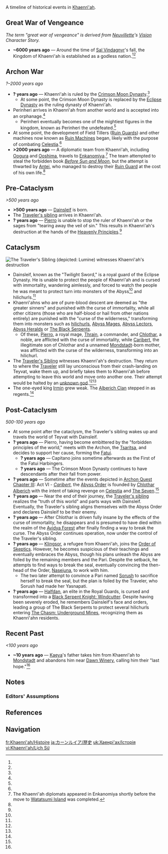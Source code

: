 {{RegionTabs}}
{{See also|Timeline}}
A timeline of historical events in [[Khaenri'ah]].
{{Transclude|section=1|Timeline|TimelineNote}}


==Great War of Vengeance==
<noinclude>{{main|Timeline#Great War of Vengeance}}
''The term "great war of vengeance" is derived from [[Neuvillette]]'s [[Neuvillette/Lore#Vision|Vision]] Character Story.''</noinclude>

* '''~6000 years ago''' ― Around the time of [[Sal Vindagnyr]]'s fall, the Kingdom of Khaenri'ah is established as a godless nation.<ref name="Scribe's Box"/><ref group="Note" name="Celestial Nails"/>

==Archon War==
<noinclude>''?–2000 years ago''</noinclude>

* '''? years ago''' ― Khaenri'ah is ruled by the [[Crimson Moon Dynasty]].<ref name="Perinheri 2"/>
** At some point, the Crimson Moon Dynasty is replaced by the [[Eclipse Dynasty]] as the ruling dynasty of Khaenri'ah.
* Perinheri arrives in Khaenri'ah from another world and is accepted into an orphanage.<ref name="Perinheri 1"/>
** Perinheri eventually becomes one of the mightiest figures in the kingdom, known as Perinheri the undefeated.<ref name="Perinheri 2"/>
* At some point, the development of Field Tillers ([[Ruin Guard]]s) and other machines now known as [[Ruin Machines]] began, likely with the purpose of combating [[Celestia]].<ref name="A Herald Without Adherents"/>
* '''>2000 years ago''' ― A diplomatic team from Khaenri'ah, including [[Oogura]] and [[Ooshima]], travels to [[Enkanomiya]].<ref group="Note">The Khaenri'ah diplomats appeared in Enkanomiya shortly before the move to [[Watatsumi Island]] was completed.</ref> The team attempted to steal the forbidden book ''[[Before Sun and Moon]]'', but the attempt is thwarted by [[Antei]], who managed to destroy their [[Ruin Guard]] at the cost of his own life.<ref name="Antigonus"/>

==Pre-Cataclysm==
<noinclude>''>500 years ago''</noinclude>

* '''>500 years ago''' ― [[Dainsleif]] is born.
* The [[Traveler's Sibling|Traveler's sibling]] arrives in Khaenri'ah.
* '''? years ago''' ― [[Pierro]] is unable to stop the ruler of Khaenri'ah or the sages from "tearing away the veil of sin." This results in Khaenri'ah's destruction at the hands of the [[Celestia#Heavenly Principles|Heavenly Principles]].<ref name="Mocking Mask"/>

==Cataclysm==
<noinclude>
[[File:Fall of Khaenri'ah.png|thumb|The Traveler's Sibling (depicted: Lumine) witnesses Khaenri'ah's destruction]]
{{Transclude|section=1|Timeline|cataclysmstart}}</noinclude>
* Dainsleif, known as the "Twilight Sword," is a royal guard of the Eclipse Dynasty. He is unable to protect the people of Khaenri'ah and is cursed with immortality, wandering aimlessly, and forced to watch the people he was meant to protect turn into monsters of the Abyss<ref name="A Soul Set Apart"/> and hilichurls.<ref name="The Grave of the Guarded"/>
*Khaenri'ahns who are of pure-blood descent are deemed as "the greater sinners" and punished with the curse of immortality, while all other citizens (those who are half-blood or hail from other nations entirely) are punished with the "curse of the wilderness," transforming them into monsters such as [[hilichurl]]s, [[Abyss Mages]], [[Abyss Lector]]s, [[Abyss Herald]]s or [[The Black Serpents]].
** Of these, [[Pierro]], a royal mage, [[Thrain]], a commander, and [[Chlothar]], a noble, are afflicted with the curse of immortality, while [[Caribert]], the illegitimate son of Chlothar and a unnamed [[Mondstadt]]-born mother, was afflicted with the curse of the wilderness, transforming into an hilichurl.
* The [[Traveler's Sibling]] witnesses Khaenri'ah's destruction. They return to where the [[Traveler]] still lay unconscious from their crash-landing on Teyvat, wake them up, and briefly takes them to Khaenri'ah before attempting to leave this world and move onto another one. Their attempt would be halted by an [[unknown god]].<ref name="A Herald Without Adherents"/><ref name="Traveler 1"/>
* The one-eyed king [[Irmin]] grew weak. The [[Alberich Clan]] stepped in as regents.<ref name="Hidden Strife Brick"/>

==Post-Cataclysm==
<noinclude>''500-100 years ago''</noinclude>

* At some point after the cataclysm, the Traveler's sibling wakes up and travels the world of Teyvat with Dainsleif.
* '''? years ago''' ― Pierro, having become embittered by the "forbidden principles of the world," meets with the {{Cryo}} Archon, the [[Tsaritsa]], and decides to support her cause, forming the [[Fatui]].
** '''? years ago''' ― Capitano joins sometime afterwards as the First of the Fatui Harbingers.
** '''? years ago''' ― The Crimson Moon Dynasty continues to have descendants after their fall from power.
* '''? years ago''' ― Sometime after the events depicted in [[Archon Quest]] [[Chapter III]]: Act VI - ''[[Caribert]]'', the [[Abyss Order]] is founded by [[Chlothar|Chlothar Alberich]] with the intent of taking revenge on [[Celestia]] and [[The Seven]].<ref name="A Herald Without Adherents"/>
*'''? years ago''' ― Near the end of their journey, the [[Traveler's Sibling|Traveler's sibling]] realizes the "truth of this world" and parts ways with Dainsleif. Eventually, the Traveler's sibling aligns themselves with the Abyss Order and declares Dainsleif to be their enemy.
*'''? years ago''' ― After Chlothar is driven fully insane by the effects of the curse of immortality, he disappears and is presumed to have died within the realm of the [[Avidya Forest]] after finally finding a way to break the curse. The Abyss Order continues operation, now under the control of the Traveler's sibling.
*'''? years ago''' ― [[Klingsor]], a refugee from Khaenri'ah, joins the [[Order of Skeptics]]. However, he becomes suspicious of their teachings and eventually embraces the Abyss, though his plans unleash the Abyss are foiled by the remaining members and the Pari. Despite the setback, he attempts to find ways to break the seal, eventually convincing the then-head of the Order, [[Nasejuna]], to work with him.
**The two later attempt to convince a Pari named [[Sorush]] to sacrifice herself to break the seal, but the plan is foiled by the Traveler, who Sorush had made her Yasnapati.
*'''? years ago''' ― [[Halfdan]], an elite in the Royal Guards, is cursed and transformed into a [[Black Serpent Knight: Windcutter]]. Despite having been severely eroded, he remembers Dainsleif's face and orders, leading a group of The Black Serpents to protect several hilichurls entering [[The Chasm: Underground Mines]], recognizing them as Khaenri'ahn residents.

==Recent Past==
<noinclude>''<100 years ago''</noinclude>
* '''~10 years ago''' ― [[Kaeya]]'s father takes him from Khaenri'ah to [[Mondstadt]] and abandons him near [[Dawn Winery]], calling him their "last hope."<ref name="Kaeya 4"/>

==Notes==
{{Reflist|note=1|refs=<!--
--><ref group="Note" name="Celestial Nails">All Celestial Nails are implied to have been cast down simultaneously after the Heavenly Principles won the great war of vengeance. Therefore, this takes place at the same time as the creation of [[The Chasm]], which happened 6000 years ago.</ref><!--

-->}}
<!--===Lore Discrepancies===
{{Reflist|group=Lore Discrepancy}}
===Translation Notes===
{{Reflist|group=Translation Note}}-->

===Editors' Assumptions===
{{Reflist|group=Assumption}}

==References==
{{Reflist|2|refs=<!--
<!-- Mainpage transclusion refs -->
--><ref name="BAF1">{{Ref/Book|Breeze Amidst the Forest|1|Ballad Selection Excerpt}}</ref><!--
--><ref name="Chunk of Aerosiderite">{{Ref/Item|Chunk of Aerosiderite}}</ref><!--
--><ref name="Cleansing Light">{{Quest|Cleansing Light}}</ref><!--
--><ref name="Official Site">Genshin Impact Official Site: [https://genshin.hoyoverse.com/en/map Teyvat]<br>''However, 500 years ago, the collapse of an ancient civilization turned the universe upside down...''</ref><!--
--><ref name="Promise of a People's Dream">YouTube: [https://youtu.be/hQ5GEOlwLUQ Story Teaser: Promise of a People's Dream]</ref><!--
--><ref name="Snowy">{{Ref/Quest|The Snowy Past}}</ref><!--

<!-- Sorting these later -->
--><ref name="Perinheri 1">{{Ref/Book|Perinheri|1}}</ref><!--
--><ref name="Perinheri 2">{{Ref/Book|Perinheri|2}}</ref><!--
--><ref name="Hidden Strife Brick">Event [[Hidden Strife]] Interactable: [[Hidden Strife/Story#The Brick|The Brick]]</ref><!--
--><ref name="Scribe's Box">{{Ref/Item|Scribe's Box}}</ref><!--
--><ref name="A Herald Without Adherents">{{Ref/Quest|A Herald Without Adherents}}</ref><!--
--><ref name="Antigonus">{{Ref/Quest|Antigonus}}</ref><!--
--><ref name="Mocking Mask">{{Ref/Arti|Mocking Mask}}</ref><!--
--><ref name="A Soul Set Apart">{{Ref/Quest|A Soul Set Apart}}</ref><!--
--><ref name="The Grave of the Guarded">{{Ref/Quest|The Grave of the Guarded}}</ref><!--
--><ref name="Traveler 1">{{Ref/CS|Traveler|1}}</ref><!--
--><ref name="Kaeya 4">{{Ref/CS|Kaeya|4}}</ref><!--
-->}}

==Navigation==
{{Lore Navbox|World}}

[[fr:Khaenri'ah/Histoire]]
[[ja:カーンルイア/歴史]]
[[uk:Хаенрі'ах/Історія]]
[[vi:Khaenri'ah/Lịch Sử]]